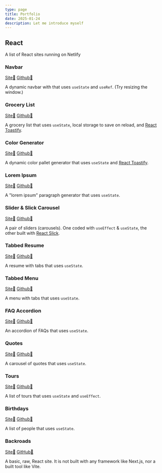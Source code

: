```yaml
---
type: page
title: Portfolio
date: 2025-01-24
description: Let me introduce myself
---
```


## React

A list of React sites running on Netlify

### Navbar

[Site🔗](https://react-navbar.cordaro.dev/) [Github🔗](https://github.com/matthewcordaro/Portfolio-React-Navbar)

A dynamic navbar with that uses `useState` and `useRef`. (Try resizing the window.)

### Grocery List

[Site🔗](https://react-grocery-list.cordaro.dev/) [Github🔗](https://github.com/matthewcordaro/Portfolio-React-Grocery-List)

A grocery list that uses `useState`, local storage to save on reload, and [React Toastify](https://fkhadra.github.io/react-toastify).

### Color Generator

[Site🔗](https://react-color-generator.cordaro.dev/) [Github🔗](https://github.com/matthewcordaro/Portfolio-React-Color-Generator)

A dynamic color pallet generator that uses `useState` and [React Toastify](https://fkhadra.github.io/react-toastify).

### Lorem Ipsum

[Site🔗](https://react-lorem-ipsum.cordaro.dev/) [Github🔗](https://github.com/matthewcordaro/Portfolio-React-Lorem-Ipsum)

A "lorem ipsum" paragraph generator that uses `useState`.

### Slider & Slick Carousel

[Site🔗](https://react-slider.cordaro.dev) [Github🔗](https://github.com/matthewcordaro/Portfolio-React-Slider)

A pair of sliders (carousels).
One coded with `useEffect` & `useState`,
the other built with [React Slick](https://react-slick.neostack.com/).

### Tabbed Resume

[Site🔗](https://react-tabbed-resume.cordaro.dev) [Github🔗](https://github.com/matthewcordaro/Portfolio-React-Tabbed-Resume)

A resume with tabs that uses `useState`.

### Tabbed Menu

[Site🔗](https://react-tabbed-menu.cordaro.dev) [Github🔗](https://github.com/matthewcordaro/Portfolio-React-Tabbed-Menu)

A menu with tabs that uses `useState`.

### FAQ Accordion

[Site🔗](https://react-faq-accordion.cordaro.dev) [Github🔗](https://github.com/matthewcordaro/Portfolio-React-FAQ-Accordion)

An accordion of FAQs that uses `useState`.

### Quotes

[Site🔗](https://react-quotes.cordaro.dev) [Github🔗](https://github.com/matthewcordaro/Portfolio-React-Quotes)

A carousel of quotes that uses `useState`.

### Tours

[Site🔗](https://react-tours.cordaro.dev) [Github🔗](https://github.com/matthewcordaro/Portfolio-React-Tours)

A list of tours that uses `useState` and `useEffect`.

### Birthdays

[Site🔗](https://react-birthdays.cordaro.dev) [Github🔗](https://github.com/matthewcordaro/Portfolio-React-Birthdays)

A list of people that uses `useState`.

### Backroads

[Site🔗](https://backroads.cordaro.dev)  [GitHub🔗](https://github.com/matthewcordaro/Portfolio-React-Backroads)

A basic, raw, React site. It is not built with any framework like Next.js, nor a built tool like Vite.
